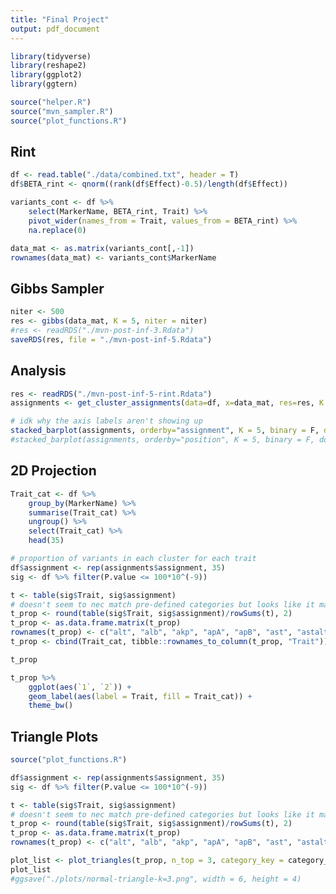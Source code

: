 ```yaml
---
title: "Final Project"
output: pdf_document
---
```

```r
library(tidyverse)
library(reshape2)
library(ggplot2)
library(ggtern)

source("helper.R")
source("mvn_sampler.R")
source("plot_functions.R")
```

## Rint
```r
df <- read.table("./data/combined.txt", header = T)
df$BETA_rint <- qnorm((rank(df$Effect)-0.5)/length(df$Effect))

variants_cont <- df %>% 
    select(MarkerName, BETA_rint, Trait) %>% 
    pivot_wider(names_from = Trait, values_from = BETA_rint) %>% 
    na.replace(0) 

data_mat <- as.matrix(variants_cont[,-1])
rownames(data_mat) <- variants_cont$MarkerName
```


## Gibbs Sampler
```r
niter <- 500
res <- gibbs(data_mat, K = 5, niter = niter)
#res <- readRDS("./mvn-post-inf-3.Rdata")
saveRDS(res, file = "./mvn-post-inf-5.Rdata")
```

## Analysis
```r
res <- readRDS("./mvn-post-inf-5-rint.Rdata")
assignments <- get_cluster_assignments(data=df, x=data_mat, res=res, K = 5, niter=500)
```

```r
# idk why the axis labels aren't showing up
stacked_barplot(assignments, orderby="assignment", K = 5, binary = F, do_save = F)
#stacked_barplot(assignments, orderby="position", K = 5, binary = F, do_save = T)
```


## 2D Projection
```r
Trait_cat <- df %>% 
    group_by(MarkerName) %>%
    summarise(Trait_cat) %>%
    ungroup() %>% 
    select(Trait_cat) %>% 
    head(35)

# proportion of variants in each cluster for each trait
df$assignment <- rep(assignments$assignment, 35)
sig <- df %>% filter(P.value <= 100*10^(-9))

t <- table(sig$Trait, sig$assignment)
# doesn't seem to nec match pre-defined categories but looks like it makes biological sense...
t_prop <- round(table(sig$Trait, sig$assignment)/rowSums(t), 2)
t_prop <- as.data.frame.matrix(t_prop)
rownames(t_prop) <- c("alt", "alb", "akp", "apA", "apB", "ast", "astalt", "crp", "cal", "chol", "crea", "creaU", "cysC", "dbili", "eGFR", "ggt", "glu", "HbA1c", "HDL", "IGF1", "LDL", "LpA", "malbU", "nalb", "phos", "potU", "SHBG", "sodU", "test", "tbili", "tprot", "trig", "urate", "urea", "vitD")
t_prop <- cbind(Trait_cat, tibble::rownames_to_column(t_prop, "Trait"))

t_prop

t_prop %>% 
    ggplot(aes(`1`, `2`)) +
    geom_label(aes(label = Trait, fill = Trait_cat)) +
    theme_bw()
```


## Triangle Plots
```r
source("plot_functions.R")

df$assignment <- rep(assignments$assignment, 35)
sig <- df %>% filter(P.value <= 100*10^(-9))

t <- table(sig$Trait, sig$assignment)
# doesn't seem to nec match pre-defined categories but looks like it makes biological sense...
t_prop <- round(table(sig$Trait, sig$assignment)/rowSums(t), 2)
t_prop <- as.data.frame.matrix(t_prop)
rownames(t_prop) <- c("alt", "alb", "akp", "apA", "apB", "ast", "astalt", "crp", "cal", "chol", "crea", "creaU", "cysC", "dbili", "eGFR", "ggt", "glu", "HbA1c", "HDL", "IGF1", "LDL", "LpA", "malbU", "nalb", "phos", "potU", "SHBG", "sodU", "test", "tbili", "tprot", "trig", "urate", "urea", "vitD")

plot_list <- plot_triangles(t_prop, n_top = 3, category_key = category_key)
plot_list
#ggsave("./plots/normal-triangle-k=3.png", width = 6, height = 4)
```



